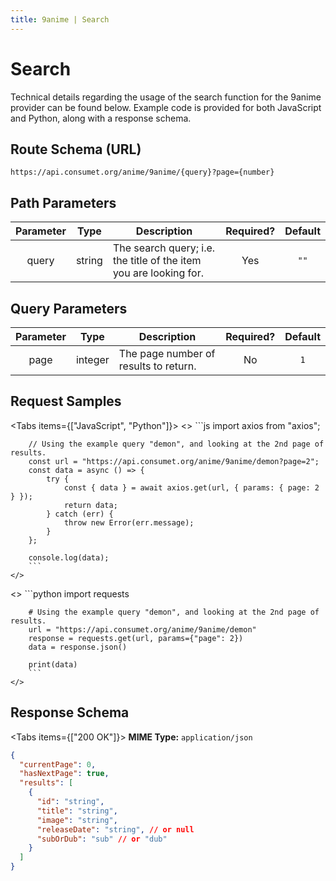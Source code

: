 ```yaml
---
title: 9anime | Search
---
```



# Search

Technical details regarding the usage of the search function for the 9anime provider can be found below. Example code is provided for both JavaScript and Python, along with a response schema.

## Route Schema (URL)

```
https://api.consumet.org/anime/9anime/{query}?page={number}
```

## Path Parameters

| Parameter |  Type  | Description                                                       | Required? | Default |
| :-------: | :----: | ----------------------------------------------------------------- | :-------: | :-----: |
|   query   | string | The search query; i.e. the title of the item you are looking for. |    Yes    |  `""`   |

## Query Parameters

| Parameter |  Type   | Description                           | Required? | Default |
| :-------: | :-----: | ------------------------------------- | :-------: | :-----: |
|   page    | integer | The page number of results to return. |    No     |   `1`   |

## Request Samples

<Tabs items={["JavaScript", "Python"]}>
  <Tab>
    <>
        ```js
        import axios from "axios";

        // Using the example query "demon", and looking at the 2nd page of results.
        const url = "https://api.consumet.org/anime/9anime/demon?page=2";
        const data = async () => {
            try {
                const { data } = await axios.get(url, { params: { page: 2 } });
                return data;
            } catch (err) {
                throw new Error(err.message);
            }
        };

        console.log(data);
        ```
    </>

  </Tab>
  <Tab>
    <>
        ```python
        import requests

        # Using the example query "demon", and looking at the 2nd page of results.
        url = "https://api.consumet.org/anime/9anime/demon"
        response = requests.get(url, params={"page": 2})
        data = response.json()

        print(data)
        ```
    </>

  </Tab>
</Tabs>

## Response Schema

<Tabs items={["200 OK"]}>
  <Tab>
  **MIME Type:** `application/json`
  ```json copy=false
  {
    "currentPage": 0,
    "hasNextPage": true,
    "results": [
      {
        "id": "string",
        "title": "string",
        "image": "string",
        "releaseDate": "string", // or null
        "subOrDub": "sub" // or "dub"
      }
    ]
  }
  ```
  </Tab>
</Tabs>
